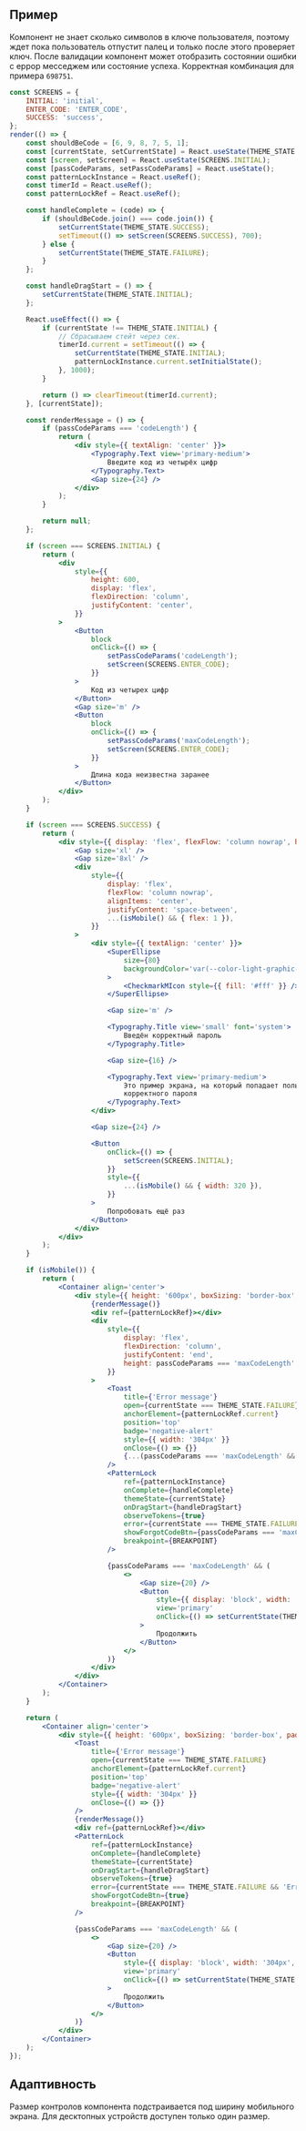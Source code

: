 ## Пример

Компонент не знает сколько символов в ключе пользователя,
поэтому ждет пока пользователь отпустит палец и только после этого проверяет ключ.
После валидации компонент может отобразить состоянии ошибки с еррор месседжем или состояние успеха.
Корректная комбинация для примера `698751`.

```jsx live mobileHeight={640}
const SCREENS = {
    INITIAL: 'initial',
    ENTER_CODE: 'ENTER_CODE',
    SUCCESS: 'success',
};
render(() => {
    const shouldBeCode = [6, 9, 8, 7, 5, 1];
    const [currentState, setCurrentState] = React.useState(THEME_STATE.INITIAL);
    const [screen, setScreen] = React.useState(SCREENS.INITIAL);
    const [passCodeParams, setPassCodeParams] = React.useState();
    const patternLockInstance = React.useRef();
    const timerId = React.useRef();
    const patternLockRef = React.useRef();

    const handleComplete = (code) => {
        if (shouldBeCode.join() === code.join()) {
            setCurrentState(THEME_STATE.SUCCESS);
            setTimeout(() => setScreen(SCREENS.SUCCESS), 700);
        } else {
            setCurrentState(THEME_STATE.FAILURE);
        }
    };

    const handleDragStart = () => {
        setCurrentState(THEME_STATE.INITIAL);
    };

    React.useEffect(() => {
        if (currentState !== THEME_STATE.INITIAL) {
            // Сбрасываем стейт через сек.
            timerId.current = setTimeout(() => {
                setCurrentState(THEME_STATE.INITIAL);
                patternLockInstance.current.setInitialState();
            }, 1000);
        }

        return () => clearTimeout(timerId.current);
    }, [currentState]);

    const renderMessage = () => {
        if (passCodeParams === 'codeLength') {
            return (
                <div style={{ textAlign: 'center' }}>
                    <Typography.Text view='primary-medium'>
                        Введите код из четырёх цифр
                    </Typography.Text>
                    <Gap size={24} />
                </div>
            );
        }

        return null;
    };

    if (screen === SCREENS.INITIAL) {
        return (
            <div
                style={{
                    height: 600,
                    display: 'flex',
                    flexDirection: 'column',
                    justifyContent: 'center',
                }}
            >
                <Button
                    block
                    onClick={() => {
                        setPassCodeParams('codeLength');
                        setScreen(SCREENS.ENTER_CODE);
                    }}
                >
                    Код из четырех цифр
                </Button>
                <Gap size='m' />
                <Button
                    block
                    onClick={() => {
                        setPassCodeParams('maxCodeLength');
                        setScreen(SCREENS.ENTER_CODE);
                    }}
                >
                    Длина кода неизвестна заранее
                </Button>
            </div>
        );
    }

    if (screen === SCREENS.SUCCESS) {
        return (
            <div style={{ display: 'flex', flexFlow: 'column nowrap', height: 600 }}>
                <Gap size='xl' />
                <Gap size='8xl' />
                <div
                    style={{
                        display: 'flex',
                        flexFlow: 'column nowrap',
                        alignItems: 'center',
                        justifyContent: 'space-between',
                        ...(isMobile() && { flex: 1 }),
                    }}
                >
                    <div style={{ textAlign: 'center' }}>
                        <SuperEllipse
                            size={80}
                            backgroundColor='var(--color-light-graphic-positive)'
                        >
                            <CheckmarkMIcon style={{ fill: '#fff' }} />
                        </SuperEllipse>

                        <Gap size='m' />

                        <Typography.Title view='small' font='system'>
                            Введён корректный пароль
                        </Typography.Title>

                        <Gap size={16} />

                        <Typography.Text view='primary-medium'>
                            Это пример экрана, на который попадает пользователь после ввода
                            корректного пароля
                        </Typography.Text>
                    </div>

                    <Gap size={24} />

                    <Button
                        onClick={() => {
                            setScreen(SCREENS.INITIAL);
                        }}
                        style={{
                            ...(isMobile() && { width: 320 }),
                        }}
                    >
                        Попробовать ещё раз
                    </Button>
                </div>
            </div>
        );
    }

    if (isMobile()) {
        return (
            <Container align='center'>
                <div style={{ height: '600px', boxSizing: 'border-box', paddingTop: '36px' }}>
                    {renderMessage()}
                    <div ref={patternLockRef}></div>
                    <div
                        style={{
                            display: 'flex',
                            flexDirection: 'column',
                            justifyContent: 'end',
                            height: passCodeParams === 'maxCodeLength' ? '564px' : '504px',
                        }}
                    >
                        <Toast
                            title={'Error message'}
                            open={currentState === THEME_STATE.FAILURE}
                            anchorElement={patternLockRef.current}
                            position='top'
                            badge='negative-alert'
                            style={{ width: '304px' }}
                            onClose={() => {}}
                            {...(passCodeParams === 'maxCodeLength' && {offset: [0, -20]})}
                        />
                        <PatternLock
                            ref={patternLockInstance}
                            onComplete={handleComplete}
                            themeState={currentState}
                            onDragStart={handleDragStart}
                            observeTokens={true}
                            error={currentState === THEME_STATE.FAILURE && 'Error message'}
                            showForgotCodeBtn={passCodeParams === 'maxCodeLength'}
                            breakpoint={BREAKPOINT}
                        />

                        {passCodeParams === 'maxCodeLength' && (
                            <>
                                <Gap size={20} />
                                <Button
                                    style={{ display: 'block', width: '304px', margin: '0 auto' }}
                                    view='primary'
                                    onClick={() => setCurrentState(THEME_STATE.FAILURE)}
                                >
                                    Продолжить
                                </Button>
                            </>
                        )}
                    </div>
                </div>
            </Container>
        );
    }

    return (
        <Container align='center'>
            <div style={{ height: '600px', boxSizing: 'border-box', paddingTop: '107px' }}>
                <Toast
                    title={'Error message'}
                    open={currentState === THEME_STATE.FAILURE}
                    anchorElement={patternLockRef.current}
                    position='top'
                    badge='negative-alert'
                    style={{ width: '304px' }}
                    onClose={() => {}}
                />
                {renderMessage()}
                <div ref={patternLockRef}></div>
                <PatternLock
                    ref={patternLockInstance}
                    onComplete={handleComplete}
                    themeState={currentState}
                    onDragStart={handleDragStart}
                    observeTokens={true}
                    error={currentState === THEME_STATE.FAILURE && 'Error message'}
                    showForgotCodeBtn={true}
                    breakpoint={BREAKPOINT}
                />

                {passCodeParams === 'maxCodeLength' && (
                    <>
                        <Gap size={20} />
                        <Button
                            style={{ display: 'block', width: '304px', margin: '0 auto' }}
                            view='primary'
                            onClick={() => setCurrentState(THEME_STATE.FAILURE)}
                        >
                            Продолжить
                        </Button>
                    </>
                )}
            </div>
        </Container>
    );
});
```

## Адаптивность

Размер контролов компонента подстраивается под ширину мобильного экрана.
Для десктопных устройств доступен только один размер.
